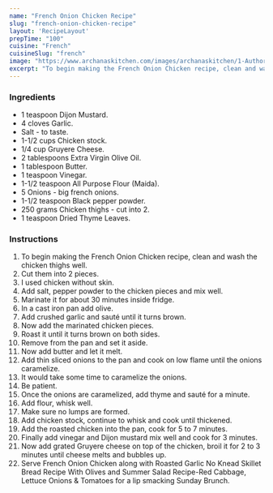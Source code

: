 ---
name: "French Onion Chicken Recipe"
slug: "french-onion-chicken-recipe"
layout: 'RecipeLayout'
prepTime: "100"
cuisine: "French"
cuisineSlug: "french"
image: "https://www.archanaskitchen.com/images/archanaskitchen/1-Author/Jyothi_Rajesh/French_Onion_Chicken.jpg"
excerpt: "To begin making the French Onion Chicken recipe, clean and wash the chicken thighs well"
---

### Ingredients

- 1 teaspoon Dijon Mustard.
- 4 cloves Garlic.
- Salt - to taste.
- 1-1/2 cups Chicken stock.
- 1/4 cup Gruyere Cheese.
- 2 tablespoons Extra Virgin Olive Oil.
- 1 tablespoon Butter.
- 1 teaspoon Vinegar.
- 1-1/2 teaspoon All Purpose Flour (Maida).
- 5 Onions - big french onions.
- 1-1/2 teaspoon Black pepper powder.
- 250 grams Chicken thighs - cut into 2.
- 1 teaspoon Dried Thyme Leaves.

### Instructions

1. To begin making the French Onion Chicken recipe, clean and wash the chicken thighs well.
1. Cut them into 2 pieces.
1. I used chicken without skin.
1. Add salt, pepper powder to the chicken pieces and mix well.
1. Marinate it for about 30 minutes inside fridge.
1. In a cast iron pan add olive.
1. Add crushed garlic and sauté until it turns brown.
1. Now add the marinated chicken pieces.
1. Roast it until it turns brown on both sides.
1. Remove from the pan and set it aside.
1. Now add butter and let it melt.
1. Add thin sliced onions to the pan and cook on low flame until the onions caramelize.
1. It would take some time to caramelize the onions.
1. Be patient.
1. Once the onions are caramelized, add thyme and sauté for a minute.
1. Add flour, whisk well.
1. Make sure no lumps are formed.
1. Add chicken stock, continue to whisk and cook until thickened.
1. Add the roasted chicken into the pan, cook for 5 to 7 minutes.
1. Finally add vinegar and Dijon mustard mix well and cook for 3 minutes.
1. Now add grated Gruyere cheese on top of the chicken, broil it for 2 to 3 minutes until cheese melts and bubbles up.
1. Serve French Onion Chicken along with Roasted Garlic No Knead Skillet Bread Recipe With Olives and Summer Salad Recipe-Red Cabbage, Lettuce Onions & Tomatoes for a  lip smacking Sunday Brunch.
